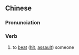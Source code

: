 ==Chinese==
{{zh-forms}}

===Pronunciation===
{{zh-pron
|m=dǎrén
|c=daa2 jan4
|h=pfs=tá-ngìn
|cat=v
}}

===Verb===
{{zh-verb}}

# to [[beat]] ([[hit]], [[assault]]) someone